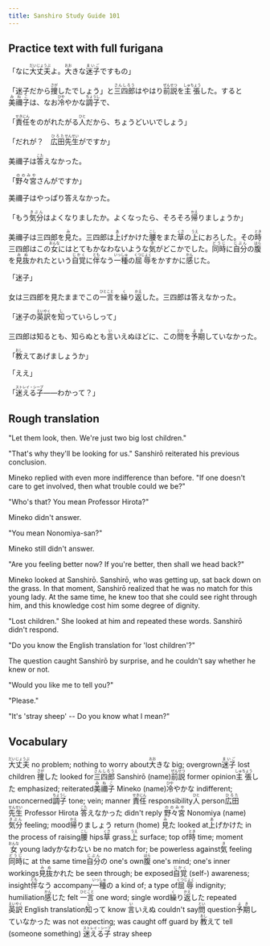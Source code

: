 ```yaml
---
title: Sanshiro Study Guide 101
---
```


## Practice text with full furigana

<p>
「なに<ruby><rb>大丈夫</rb><rt>だいじょうぶ</rt></ruby>よ。<ruby><rb>大</rb><rt>おお</rt></ruby>きな<ruby><rb>迷子</rb><rt>まいご</rt></ruby>ですもの」
</p>

<p>
「迷子だから<ruby><rb>捜</rb><rt>さが</rt></ruby>したでしょう」と<ruby><rb>三四郎</rb><rt>さんしろう</rt></ruby>はやはり<ruby><rb>前説</rb><rt>ぜんせつ</rt></ruby>を<ruby><rb>主張</rb><rt>しゅちょう</rt></ruby>した。すると<ruby><rb>美禰子</rb><rt>みねこ</rt></ruby>は、なお<ruby><rb>冷</rb><rt>ひや</rt></ruby>やかな<ruby><rb>調子</rb><rt>ちょうし</rt></ruby>で、
</p>

<p>
「<ruby><rb>責任</rb><rt>せきにん</rt></ruby>をのがれたがる<ruby><rb>人</rb><rt>ひと</rt></ruby>だから、ちょうどいいでしょう」
</p>

<p>
「だれが？　<ruby><rb>広田</rb><rt>ひろた</rt></ruby><ruby><rb>先生</rb><rt>せんせい</rt></ruby>がですか」
</p>

<p>
美禰子は<ruby><rb>答</rb><rt>こた</rt></ruby>えなかった。
</p>

<p>
「<ruby><rb>野々宮</rb><rt>ののみや</rt></ruby>さんがですか」
</p>

<p>美禰子はやっぱり答えなかった。</p>
<p>
「もう<ruby><rb>気分</rb><rt>きぶん</rt></ruby>はよくなりましたか。よくなったら、そろそろ<ruby><rb>帰</rb><rt>かえ</rt></ruby>りましょうか」
</p>

<p>
美禰子は三四郎を<ruby><rb>見</rb><rt>み</rt></ruby>た。三四郎は<ruby><rb>上</rb><rt>あ</rt></ruby>げかけた<ruby><rb>腰</rb><rt>こし</rt></ruby>をまた<ruby><rb>草</rb><rt>くさ</rt></ruby>の<ruby><rb>上</rb><rt>うえ</rt></ruby>におろした。その<ruby><rb>時</rb><rt>とき</rt></ruby>三四郎はこの<ruby><rb>女</rb><rt>おんな</rt></ruby>にはとてもかなわないような<ruby><rb>気</rb><rt>き</rt></ruby>がどこかでした。<ruby><rb>同時</rb><rt>どうじ</rt></ruby>に<ruby><rb>自分</rb><rt>じぶん</rt></ruby>の<ruby><rb>腹</rb><rt>はら</rt></ruby>を<ruby><rb>見抜</rb><rt>みぬ</rt></ruby>かれたという<ruby><rb>自覚</rb><rt>じかく</rt></ruby>に<ruby><rb>伴</rb><rt>とも</rt></ruby>なう<ruby><rb>一種</rb><rt>いっしゅ</rt></ruby>の<ruby><rb>屈辱</rb><rt>くつじょく</rt></ruby>をかすかに<ruby><rb>感</rb><rt>かん</rt></ruby>じた。
</p>

<p>「迷子」</p>
<p>
女は三四郎を見たままでこの<ruby><rb>一言</rb><rt>ひとこと</rt></ruby>を<ruby><rb>繰</rb><rt>く</rt></ruby>り<ruby><rb>返</rb><rt>かえ</rt></ruby>した。三四郎は答えなかった。
</p>

<p>
「迷子の<ruby><rb>英訳</rb><rt>えいやく</rt></ruby>を<ruby><rb>知</rb><rt>し</rt></ruby>っていらしって」
</p>

<p>
三四郎は知るとも、知らぬとも<ruby><rb>言</rb><rt>い</rt></ruby>いえぬほどに、この<ruby><rb>問</rb><rt>とい</rt></ruby>を<ruby><rb>予期</rb><rt>よき</rt></ruby>していなかった。
</p>

<p>
「<ruby><rb>教</rb><rt>おし</rt></ruby>えてあげましょうか」
</p>

<p>「ええ」</p>
<p>
「<ruby><rb>迷える子</rb><rt>ストレイ・シープ</rt></ruby>――わかって？」
</p>


## Rough translation

"Let them look, then. We're just two big lost children."

"That's why they'll be looking for us." Sanshirō reiterated his previous conclusion. 

Mineko replied with even more indifference than before. "If one doesn't care to get involved, then what trouble could we be?"

"Who's that? You mean Professor Hirota?"

Mineko didn't answer.

"You mean Nonomiya-san?"

Mineko still didn't answer.

"Are you feeling better now? If you're better, then shall we head back?"

Mineko looked at Sanshirō. Sanshirō, who was getting up, sat back down on the grass. In that moment, Sanshirō realized that he was no match for this young lady. At the same time, he knew too that she could see right through him, and this knowledge cost him some degree of dignity.

"Lost children." She looked at him and repeated these words. Sanshirō didn't respond.

"Do you know the English translation for 'lost children'?"

The question caught Sanshirō by surprise, and he couldn't say whether he knew or not.

"Would you like me to tell you?"

"Please."

"It's 'stray sheep' -- Do you know what I mean?"


## Vocabulary

<p>
<span class="vocabstudy"><ruby><rb>大丈夫</rb><rt>だいじょうぶ</rt></ruby>&nbsp;no problem; nothing to worry about</span><span class="vocabstudy"><ruby><rb>大</rb><rt>おお</rt></ruby>きな&nbsp;big; overgrown</span><span class="vocabstudy"><ruby><rb>迷子</rb><rt>まいご</rt></ruby>&nbsp;lost children</span>
<span class="vocabstudy"><ruby><rb>捜</rb><rt>さが</rt></ruby>した&nbsp;looked for</span><span class="vocabstudy"><ruby><rb>三四郎</rb><rt>さんしろう</rt></ruby>&nbsp;Sanshirō (name)</span><span class="vocabstudy"><ruby><rb>前説</rb><rt>ぜんせつ</rt></ruby>&nbsp;former opinion</span><span class="vocabstudy"><ruby><rb>主張</rb><rt>しゅちょう</rt></ruby>した&nbsp;emphasized; reiterated</span><span class="vocabstudy"><ruby><rb>美禰子</rb><rt>みねこ</rt></ruby>&nbsp;Mineko (name)</span><span class="vocabstudy"><ruby><rb>冷</rb><rt>ひや</rt></ruby>やかな&nbsp;indifferent; unconcerned</span><span class="vocabstudy"><ruby><rb>調子</rb><rt>ちょうし</rt></ruby>&nbsp;tone; vein; manner</span>
<span class="vocabstudy"><ruby><rb>責任</rb><rt>せきにん</rt></ruby>&nbsp;responsibility</span><span class="vocabstudy"><ruby><rb>人</rb><rt>ひと</rt></ruby>&nbsp;person</span>
<span class="vocabstudy"><ruby><rb>広田</rb><rt>ひろた</rt></ruby><ruby><rb>先生</rb><rt>せんせい</rt></ruby>&nbsp;Professor Hirota</span>
<span class="vocabstudy"><ruby><rb>答</rb><rt>こた</rt></ruby>えなかった&nbsp;didn't reply</span>
<span class="vocabstudy"><ruby><rb>野々宮</rb><rt>ののみや</rt></ruby>&nbsp;Nonomiya (name)</span>
<span class="vocabstudy"><ruby><rb>気分</rb><rt>きぶん</rt></ruby>&nbsp;feeling; mood</span><span class="vocabstudy"><ruby><rb>帰</rb><rt>かえ</rt></ruby>りましょう&nbsp;return (home)</span>
<span class="vocabstudy"><ruby><rb>見</rb><rt>み</rt></ruby>た&nbsp;looked at</span><span class="vocabstudy"><ruby><rb>上</rb><rt>あ</rt></ruby>げかけた&nbsp;in the process of raising</span><span class="vocabstudy"><ruby><rb>腰</rb><rt>こし</rt></ruby>&nbsp;hips</span><span class="vocabstudy"><ruby><rb>草</rb><rt>くさ</rt></ruby>&nbsp;grass</span><span class="vocabstudy"><ruby><rb>上</rb><rt>うえ</rt></ruby>&nbsp;surface; top of</span><span class="vocabstudy"><ruby><rb>時</rb><rt>とき</rt></ruby>&nbsp;time; moment</span><span class="vocabstudy"><ruby><rb>女</rb><rt>おんな</rt></ruby>&nbsp;young lady</span><span class="vocabstudy">かなわない&nbsp;be no match for; be powerless against</span><span class="vocabstudy"><ruby><rb>気</rb><rt>き</rt></ruby>&nbsp;feeling</span><span class="vocabstudy"><ruby><rb>同時</rb><rt>どうじ</rt></ruby>に&nbsp;at the same time</span><span class="vocabstudy"><ruby><rb>自分</rb><rt>じぶん</rt></ruby>の&nbsp;one's own</span><span class="vocabstudy"><ruby><rb>腹</rb><rt>はら</rt></ruby>&nbsp;one's mind; one's inner workings</span><span class="vocabstudy"><ruby><rb>見抜</rb><rt>みぬ</rt></ruby>かれた&nbsp;be seen through; be exposed</span><span class="vocabstudy"><ruby><rb>自覚</rb><rt>じかく</rt></ruby>&nbsp;(self-) awareness; insight</span><span class="vocabstudy"><ruby><rb>伴</rb><rt>とも</rt></ruby>なう&nbsp;accompany</span><span class="vocabstudy"><ruby><rb>一種</rb><rt>いっしゅ</rt></ruby>の&nbsp;a kind of; a type of</span><span class="vocabstudy"><ruby><rb>屈辱</rb><rt>くつじょく</rt></ruby>&nbsp;indignity; humiliation</span><span class="vocabstudy"><ruby><rb>感</rb><rt>かん</rt></ruby>じた&nbsp;felt</span>
<span class="vocabstudy"><ruby><rb>一言</rb><rt>ひとこと</rt></ruby>&nbsp;one word; single word</span><span class="vocabstudy"><ruby><rb>繰</rb><rt>く</rt></ruby>り<ruby><rb>返</rb><rt>かえ</rt></ruby>した&nbsp;repeated</span>
<span class="vocabstudy"><ruby><rb>英訳</rb><rt>えいやく</rt></ruby>&nbsp;English translation</span><span class="vocabstudy"><ruby><rb>知</rb><rt>し</rt></ruby>って&nbsp;know</span>
<span class="vocabstudy"><ruby><rb>言</rb><rt>い</rt></ruby>いえぬ&nbsp;couldn't say</span><span class="vocabstudy"><ruby><rb>問</rb><rt>とい</rt></ruby>&nbsp;question</span><span class="vocabstudy"><ruby><rb>予期</rb><rt>よき</rt></ruby>していなかった&nbsp;was not expecting; was caught off guard by</span>
<span class="vocabstudy"><ruby><rb>教</rb><rt>おし</rt></ruby>えて&nbsp;tell (someone something)</span>
<span class="vocabstudy"><ruby><rb>迷える子</rb><rt>ストレイ・シープ</rt></ruby>&nbsp;stray sheep</span>
</p>
